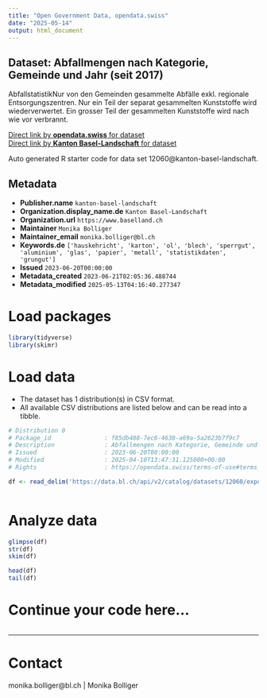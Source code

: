 ```yaml
---
title: "Open Government Data, opendata.swiss"
date: "2025-05-14"
output: html_document
---
```


## Dataset: Abfallmengen nach Kategorie, Gemeinde und Jahr (seit 2017)

AbfallstatistikNur von den Gemeinden gesammelte Abfälle exkl. regionale Entsorgungszentren. Nur ein Teil der separat gesammelten Kunststoffe wird wiederverwertet. Ein grosser Teil der gesammelten Kunststoffe wird nach wie vor verbrannt.

[Direct link by **opendata.swiss** for dataset](https://opendata.swiss/de/dataset/abfallmengen-nach-kategorie-gemeinde-und-jahr-seit-2017)<br>
[Direct link by **Kanton Basel-Landschaft** for dataset](https://data.bl.ch/explore/dataset/12060/)

Auto generated R starter code for data set 12060@kanton-basel-landschaft.

## Metadata

- **Publisher.name** `kanton-basel-landschaft`
- **Organization.display_name.de** `Kanton Basel-Landschaft`
- **Organization.url** `https://www.baselland.ch`
- **Maintainer** `Monika Bolliger`
- **Maintainer_email** `monika.bolliger@bl.ch`
- **Keywords.de** `['hauskehricht', 'karton', 'ol', 'blech', 'sperrgut', 'aluminium', 'glas', 'papier', 'metall', 'statistikdaten', 'grungut']`
- **Issued** `2023-06-20T00:00:00`
- **Metadata_created** `2023-06-21T02:05:36.488744`
- **Metadata_modified** `2025-05-13T04:16:40.277347`


# Load packages

```r

library(tidyverse)
library(skimr)

```

# Load data

-   The dataset has 1 distribution(s) in CSV format.
-   All available CSV distributions are listed below and can be read into a tibble.

```r

# Distribution 0
# Package_id               : f85db488-7ec6-4638-a69a-5a2623b7f9c7
# Description              : Abfallmengen nach Kategorie, Gemeinde und Jahr (seit 2017) (csv)
# Issued                   : 2023-06-20T00:00:00
# Modified                 : 2025-04-10T13:47:31.125000+00:00
# Rights                   : https://opendata.swiss/terms-of-use#terms_by

df <- read_delim('https://data.bl.ch/api/v2/catalog/datasets/12060/exports/csv?use_labels=true')



```

# Analyze data

```r

glimpse(df)
str(df)
skim(df)

head(df)
tail(df)

```

# Continue your code here...

```r

```

------------------------------------------------------------------------

# Contact

monika.bolliger@bl.ch | Monika Bolliger
